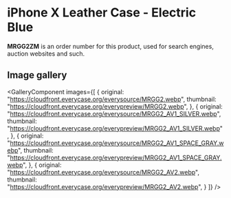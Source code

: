 
# iPhone X Leather Case - Electric Blue

<Callout type='info' emoji='👉🏻'>**MRGG2ZM** is an order number for this product, used for search engines, auction websites and such.</Callout>

## Image gallery

<GalleryComponent
    images={[
      {
        original: "https://cloudfront.everycase.org/everysource/MRGG2.webp",
        thumbnail: "https://cloudfront.everycase.org/everypreview/MRGG2.webp",
      },
      {
        original: "https://cloudfront.everycase.org/everysource/MRGG2_AV1_SILVER.webp",
        thumbnail: "https://cloudfront.everycase.org/everypreview/MRGG2_AV1_SILVER.webp",
      },
      {
        original: "https://cloudfront.everycase.org/everysource/MRGG2_AV1_SPACE_GRAY.webp",
        thumbnail: "https://cloudfront.everycase.org/everypreview/MRGG2_AV1_SPACE_GRAY.webp",
      },
      {
        original: "https://cloudfront.everycase.org/everysource/MRGG2_AV2.webp",
        thumbnail: "https://cloudfront.everycase.org/everypreview/MRGG2_AV2.webp",
      }
    ]}
  />
